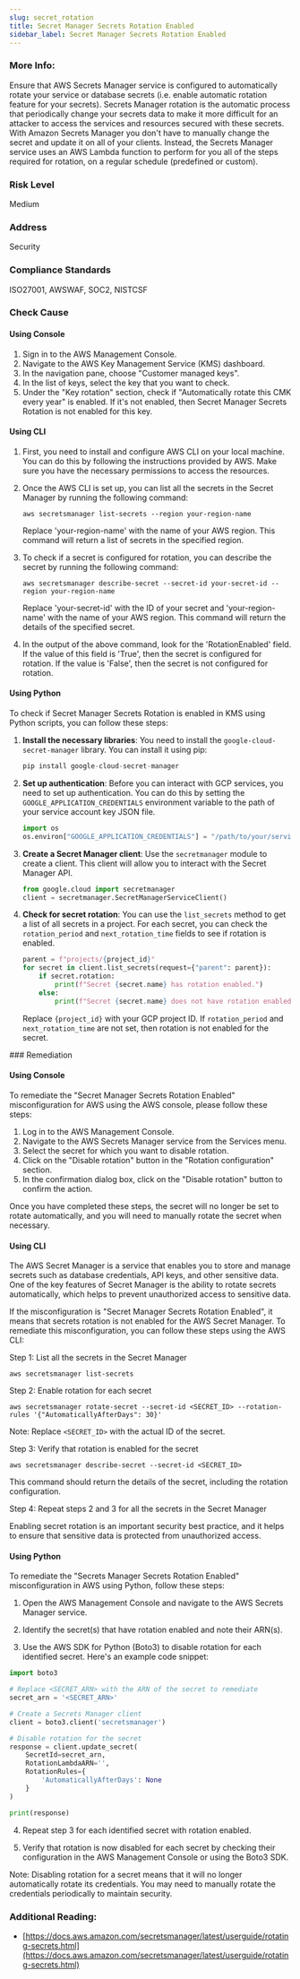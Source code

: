```yaml
---
slug: secret_rotation
title: Secret Manager Secrets Rotation Enabled
sidebar_label: Secret Manager Secrets Rotation Enabled
---
```


### More Info:

Ensure that AWS Secrets Manager service is configured to automatically rotate your service or database secrets (i.e. enable automatic rotation feature for your secrets). Secrets Manager rotation is the automatic process that periodically change your secrets data to make it more difficult for an attacker to access the services and resources secured with these secrets. With Amazon Secrets Manager you don't have to manually change the secret and update it on all of your clients. Instead, the Secrets Manager service uses an AWS Lambda function to perform for you all of the steps required for rotation, on a regular schedule (predefined or custom).

### Risk Level

Medium

### Address

Security

### Compliance Standards

ISO27001, AWSWAF, SOC2, NISTCSF



<Tabs><Tab title='Cause'>
### Check Cause

#### Using Console

1. Sign in to the AWS Management Console.
2. Navigate to the AWS Key Management Service (KMS) dashboard.
3. In the navigation pane, choose "Customer managed keys".
4. In the list of keys, select the key that you want to check.
5. Under the "Key rotation" section, check if "Automatically rotate this CMK every year" is enabled. If it's not enabled, then Secret Manager Secrets Rotation is not enabled for this key.

#### Using CLI

1. First, you need to install and configure AWS CLI on your local machine. You can do this by following the instructions provided by AWS. Make sure you have the necessary permissions to access the resources.

2. Once the AWS CLI is set up, you can list all the secrets in the Secret Manager by running the following command:

   ```
   aws secretsmanager list-secrets --region your-region-name
   ```

   Replace 'your-region-name' with the name of your AWS region. This command will return a list of secrets in the specified region.

3. To check if a secret is configured for rotation, you can describe the secret by running the following command:

   ```
   aws secretsmanager describe-secret --secret-id your-secret-id --region your-region-name
   ```

   Replace 'your-secret-id' with the ID of your secret and 'your-region-name' with the name of your AWS region. This command will return the details of the specified secret.

4. In the output of the above command, look for the 'RotationEnabled' field. If the value of this field is 'True', then the secret is configured for rotation. If the value is 'False', then the secret is not configured for rotation.

#### Using Python

To check if Secret Manager Secrets Rotation is enabled in KMS using Python scripts, you can follow these steps:

1. **Install the necessary libraries**: You need to install the `google-cloud-secret-manager` library. You can install it using pip:
   ```python
   pip install google-cloud-secret-manager
   ```

2. **Set up authentication**: Before you can interact with GCP services, you need to set up authentication. You can do this by setting the `GOOGLE_APPLICATION_CREDENTIALS` environment variable to the path of your service account key JSON file.
   ```python
   import os
   os.environ["GOOGLE_APPLICATION_CREDENTIALS"] = "/path/to/your/service-account-file.json"
   ```

3. **Create a Secret Manager client**: Use the `secretmanager` module to create a client. This client will allow you to interact with the Secret Manager API.
   ```python
   from google.cloud import secretmanager
   client = secretmanager.SecretManagerServiceClient()
   ```

4. **Check for secret rotation**: You can use the `list_secrets` method to get a list of all secrets in a project. For each secret, you can check the `rotation_period` and `next_rotation_time` fields to see if rotation is enabled.
   ```python
   parent = f"projects/{project_id}"
   for secret in client.list_secrets(request={"parent": parent}):
       if secret.rotation:
           print(f"Secret {secret.name} has rotation enabled.")
       else:
           print(f"Secret {secret.name} does not have rotation enabled.")
   ```
   Replace `{project_id}` with your GCP project ID. If `rotation_period` and `next_rotation_time` are not set, then rotation is not enabled for the secret.

</Tab>


<Tab title='Remediation'>
### Remediation

#### Using Console

To remediate the "Secret Manager Secrets Rotation Enabled" misconfiguration for AWS using the AWS console, please follow these steps:

1. Log in to the AWS Management Console.
2. Navigate to the AWS Secrets Manager service from the Services menu.
3. Select the secret for which you want to disable rotation.
4. Click on the "Disable rotation" button in the "Rotation configuration" section.
5. In the confirmation dialog box, click on the "Disable rotation" button to confirm the action.

Once you have completed these steps, the secret will no longer be set to rotate automatically, and you will need to manually rotate the secret when necessary.

#### Using CLI

The AWS Secret Manager is a service that enables you to store and manage secrets such as database credentials, API keys, and other sensitive data. One of the key features of Secret Manager is the ability to rotate secrets automatically, which helps to prevent unauthorized access to sensitive data.

If the misconfiguration is "Secret Manager Secrets Rotation Enabled", it means that secrets rotation is not enabled for the AWS Secret Manager. To remediate this misconfiguration, you can follow these steps using the AWS CLI:

Step 1: List all the secrets in the Secret Manager

```
aws secretsmanager list-secrets
```

Step 2: Enable rotation for each secret

```
aws secretsmanager rotate-secret --secret-id <SECRET_ID> --rotation-rules '{"AutomaticallyAfterDays": 30}'
```

Note: Replace `<SECRET_ID>` with the actual ID of the secret.

Step 3: Verify that rotation is enabled for the secret

```
aws secretsmanager describe-secret --secret-id <SECRET_ID>
```

This command should return the details of the secret, including the rotation configuration.

Step 4: Repeat steps 2 and 3 for all the secrets in the Secret Manager

Enabling secret rotation is an important security best practice, and it helps to ensure that sensitive data is protected from unauthorized access.

#### Using Python

To remediate the "Secrets Manager Secrets Rotation Enabled" misconfiguration in AWS using Python, follow these steps:

1. Open the AWS Management Console and navigate to the AWS Secrets Manager service.

2. Identify the secret(s) that have rotation enabled and note their ARN(s).

3. Use the AWS SDK for Python (Boto3) to disable rotation for each identified secret. Here's an example code snippet:

```python
import boto3

# Replace <SECRET_ARN> with the ARN of the secret to remediate
secret_arn = '<SECRET_ARN>'

# Create a Secrets Manager client
client = boto3.client('secretsmanager')

# Disable rotation for the secret
response = client.update_secret(
    SecretId=secret_arn,
    RotationLambdaARN='',
    RotationRules={
        'AutomaticallyAfterDays': None
    }
)

print(response)
```

4. Repeat step 3 for each identified secret with rotation enabled.

5. Verify that rotation is now disabled for each secret by checking their configuration in the AWS Management Console or using the Boto3 SDK.

Note: Disabling rotation for a secret means that it will no longer automatically rotate its credentials. You may need to manually rotate the credentials periodically to maintain security.

### Additional Reading:

- [https://docs.aws.amazon.com/secretsmanager/latest/userguide/rotating-secrets.html](https://docs.aws.amazon.com/secretsmanager/latest/userguide/rotating-secrets.html) 


</Tab>
</Tabs>
